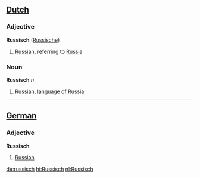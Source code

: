 ==[[Dutch]]==

=== Adjective ===

'''Russisch''' ([[Russische]])

# [[Russian]], referring to [[Russia]]

=== Noun ===

'''Russisch''' ''n''

# [[Russian]], language of Russia

----

==[[German]]==

=== Adjective ===

'''Russisch'''

# [[Russian]]

[[de:russisch]]
[[hi:Russisch]]
[[nl:Russisch]]